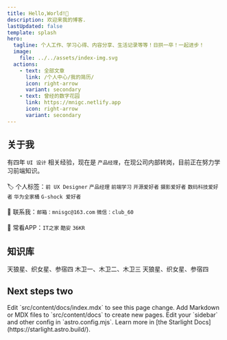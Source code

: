 ```yaml
---
title: Hello,World!👋
description: 欢迎来我的博客.
lastUpdated: false
template: splash
hero:
  tagline: 个人工作、学习心得、内容分享、生活记录等等！日拱一卒！一起进步！
  image:
    file: ../../assets/index-img.svg
  actions:
    - text: 全部文章
      link: /个人中心/我的简历/
      icon: right-arrow
      variant: secondary
    - text: 曾经的数字花园
      link: https://mnigc.netlify.app
      icon: right-arrow
      variant: secondary
---
```


## 关于我
有四年 `UI 设计` 相关经验，现在是 `产品经理`，在现公司内部转岗，目前正在努力学习前端知识。\
\
🏷️ 个人标签：`前 UX Designer` `产品经理` `前端学习` `开源爱好者` `摄影爱好者` `数码科技爱好者` `华为全家桶` `G-shock 爱好者` \
\
📧 联系我：`邮箱：mnisgc@163.com` `微信：club_60`\
\
📱 常看APP：`IT之家` `酷安` `36KR`

## 知识库

<CardGrid>
  <Card title="恒星">
    天狼星、织女星、参宿四
  </Card>
  <Card title="卫星" icon="moon">
    木卫一、木卫二、木卫三
  </Card>
  <Card title="恒星" icon="star">
    天狼星、织女星、参宿四
  </Card>
</CardGrid>

## Next steps two
<CardGrid stagger>
	<Card title="Update content" icon="pencil">
		Edit `src/content/docs/index.mdx` to see this page change.
	</Card>
	<Card title="Add new content" icon="add-document">
		Add Markdown or MDX files to `src/content/docs` to create new pages.
	</Card>
	<Card title="Configure your site" icon="setting">
		Edit your `sidebar` and other config in `astro.config.mjs`.
	</Card>
	<Card title="Read the docs" icon="open-book">
		Learn more in [the Starlight Docs](https://starlight.astro.build/).
	</Card>
</CardGrid>
